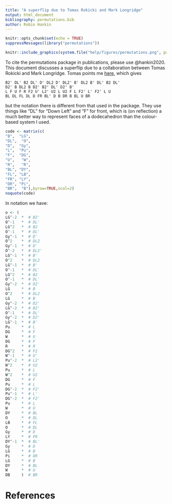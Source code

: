 ```yaml
---
title: "A superflip due to Tomas Rokicki and Mark Longridge"
output: html_document
bibliography: permutations.bib
author: Robin Hankin
---
```


```r
knitr::opts_chunk$set(echo = TRUE)
suppressMessages(library("permutations"))
```

```r
knitr::include_graphics(system.file("help/figures/permutations.png", package = "permutations"))
```

To cite the permutations package in publications, please use
@hankin2020.  This document discusses a superflip due to a
collaboration between Tomas Rokicki and Mark Longridge.
Tomas points me [here](https://alpha.twizzle.net/explore/?puzzle=megaminx&alg=B2%27+DL%27+B2+DL%27+D%27+DL2+D%27+DL2%27+B%27+DL2+B%27+DL%27+B2+DL%27+D2%27+B+DL2+B+D2%27+B2%27+DL%27+D2%27+B%27%0AL+F+U+F+R+F2+U%27+L2%27+U2+L+U2+F+L+F2%27+L%27+F2%27+L+U%0ABL+DL+FL+DL+D+FR+BL%27+D+B+DR+B+BL+U+BR), which gives


```
B2' DL' B2 DL' D' DL2 D' DL2' B' DL2 B' DL' B2 DL' 
D2' B DL2 B D2' B2' DL' D2' B'
L F U F R F2 U' L2' U2 L U2 F L F2' L' F2' L U
BL DL FL DL D FR BL' D B DR B BL U BR
```

but the notation there is different from that used in the
\pkg{permutations} package.  They use things like "DL" for "Down Left"
and "F" for front, which is (on reflection) a much better way to
represent faces of a dodecahedron than the colour-based system I used.

```r
code <- matrix(c(
"B",  "LG",
"DL",  "O",
"D",  "Gy",
"L",  "Pu",
"F",  "DG",
"U",   "W",
"R",   "R",
"BL", "DY",
"FL", "LB",
"FR", "LY",
"DR", "Pi",
"BR",  "B"),byrow=TRUE,ncol=2)
noquote(code)
```

In \pkg{permutations} notation we have:

```r
o <- (
LG^-2  *  # B2'
O^-1   *  # DL'
LG^2   *  # B2
O^-1   *  # DL'
Gy^-1  *  # D'
O^2    *  # DL2
Gy^-1  *  # D'
O^-2   *  # DL2'
LG^-1  *  # B'
O^2    *  # DL2
LG^-1  *  # B'
O^-1   *  # DL'
LG^2   *  # B2
O^-1   *  # DL'
Gy^-2  *  # D2'
LG     *  # B
O^2    *  # DL2
LG     *  # B
Gy^-2  *  # D2'
LG^-2  *  # B2'
O^-1   *  # DL'
Gy^-2  *  # D2'
LG^-1  *  # B'
Pu     *  # L
DG     *  # F
W      *  # U
DG     *  # F
R      *  # R
DG^2   *  # F2
W^-1   *  # U'
Pu^-2  *  # L2'
W^2    *  # U2
Pu     *  # L
W^2    *  # U2
DG     *  # F
Pu     *  # L
DG^-2  *  # F2'
Pu^-1  *  # L'
DG^-2  *  # F2'
Pu     *  # L
W      *  # U
DY     *  # BL
O      *  # DL
LB     *  # FL
O      *  # DL
Gy     *  # D
LY     *  # FR
DY^-1  *  # BL'
Gy     *  # D
LG     *  # B
Pi     *  # DR
LG     *  # B
DY     *  # BL
W      *  # U
DB     )  # BR
```

# References {-}
